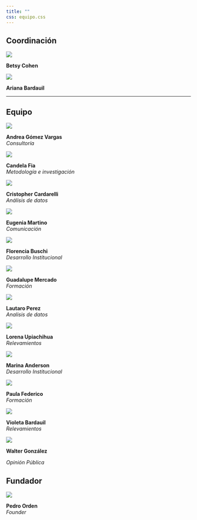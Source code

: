 ```yaml
---
title: ""
css: equipo.css
---
```


## Coordinación

::::: team-grid
::: team-card
![](images/team/betsy.png){.team-img}

**Betsy Cohen**\
<a href="https://www.linkedin.com/in/betsabe1984/" target="_blank"><i class="bi bi-linkedin"></i></a> <a href="https://github.com/betsycohen" target="_blank"><i class="bi bi-github"></i></a><a href="mailto:betsaObecohen@gmail.com"><i class="bi bi-envelope"></i></a>
:::

::: team-card
![](images/team/ariana.png){.team-img}

**Ariana Bardauil**\
<a href="https://www.linkedin.com/in/ariana-bardauil/" target="_blank"><i class="bi bi-linkedin"></i></a><a href="https://github.com/a" target="_blank"><i class="bi bi-github"></i></a><a href="mailto:arianabardauil@gmail.com"><i class="bi bi-envelope"></i></a>
:::
:::::

------------------------------------------------------------------------

## Equipo

:::::: team-grid
::: team-card
![](images/team/andre.jpg){.team-img}

**Andrea Gómez Vargas**\
*Consultoría*\
<a href="https://www.linkedin.com/in/andreasociologa/" target="_blank"><i class="bi bi-linkedin"></i></a> <a href="https://github.com/soyandrea" target="_blank"><i class="bi bi-github"></i></a> <a href="https://soyandrea.netlify.app/" target="_blank"><i class="bi bi-globe"></i></a>
:::

::: team-card
![](images/team/cande.png){.team-img}

**Candela Fia**\
*Metodología e investigación*\
<a href="https://www.linkedin.com/in/candela-fia-a686b121a/" target="_blank"><i class="bi bi-linkedin"></i></a> <a href="https://x.com/candelafia" target="_blank"><i class="bi bi-twitter"></i></a> <a href="mailto:candelafia2002@gmail.com" target="_blank"><i class="bi bi-envelope"></i></a>
:::

::: team-card
![](images/team/guali.jpg){.team-img}

**Cristopher Cardarelli**\
*Análisis de datos*\
<a href="https://www.linkedin.com/in/cristopher-cardarelli/" target="_blank"><i class="bi bi-linkedin"></i></a> <a href="https://x.com/CCarda_" target="_blank"><i class="bi bi-twitter"></i></a> <a href="mailto:cardarelli.cristopher@gmail.com" target="_blank"><i class="bi bi-envelope"></i></a>
:::
::::::

:::::: team-grid
::: team-card
![](images/team/euge.jpg){.team-img}

**Eugenia Martino**\
*Comunicación*\
<a href="https://www.linkedin.com/in/eugenia-m-464710215/" target="_blank"><i class="bi bi-linkedin"></i></a> <a href="mailto:EugeniaMartinoBA@gmail.com" target="_blank"><i class="bi bi-envelope"></i></a>
:::

::: team-card
![](images/team/flor.jpg){.team-img}

**Florencia Buschi**\
*Desarrollo Institucional*\
<a href="https://www.linkedin.com/in/florencia-buschi-76980828a/" target="_blank"><i class="bi bi-linkedin"></i></a> <a href="mailto: florbuschi@gmail.com" target="_blank"><i class="bi bi-envelope"></i></a>
:::

::: team-card
![](images/team/guada.jpeg){.team-img}

**Guadalupe Mercado**\
*Formación*\
<a href="http://linkedin.com/in/guamercado" target="_blank"><i class="bi bi-linkedin"></i></a> <a href="mailto: mercadoguada04@gmail.com" target="_blank"><i class="bi bi-envelope"></i></a>
:::
::::::

:::::: team-grid

::: team-card
![](images/team/lauti.jpg){.team-img}

**Lautaro Perez**\
*Analisis de datos*\
<a href="https://x.com/lautaroX86" target="_blank"><i class="bi bi-twitter"></i></a> <a href="https://www.linkedin.com/in/lautaro-perez-771a6087/" target="_blank"><i class="bi bi-linkedin"></i></a>
:::

::: team-card
![](images/team/lore.jpg){.team-img}

**Lorena Upiachihua**\
*Relevamientos*\
<a href="https://www.x.com/Lole_upiachi" target="_blank"><i class="bi bi-linkedin"></i></a> <a href="mailto:lorenaupiachi@gmail.com" target="_blank"><i class="bi bi-envelope"></i></a>
:::

::: team-card
![](images/team/marina.jpg){.team-img}

**Marina Anderson**\
*Desarrollo Institucional* <a href="www.linkedin.com/in/marina-anderson-545391265" target="_blank"><i class="bi bi-linkedin"></i></a> <a href="mailto:msandersonp@gmail.com" target="_blank"><i class="bi bi-envelope"></i></a>
:::

::::::

::::: team-grid

::: team-card
![](images/team/paula.jpg){.team-img}

**Paula Federico**\
*Formación*\
<a href="https://www.linkedin.com/in/paula-mora-federico-630a32145/" target="_blank"><i class="bi bi-linkedin"></i></a> <a href="mailto: federico.paulam@gmail.com" target="_blank"><i class="bi bi-envelope"></i></a>
:::

::: team-card
![](images/team/viole.jpeg){.team-img}

**Violeta Bardauil**\
*Relevamientos*\
<a href="mailto:viole.583.2005@gmail.com" target="_blank"><i class="bi bi-envelope"></i></a>
:::

::: team-card
![](images/team/walter.png){.team-img}

**Walter González**

*Opinión Pública*
:::
:::::

## Fundador

::::: center
:::: team-grid
::: team-card
![](images/team/pedro.png){.team-img}

**Pedro Orden**\
*Founder*\
<a href="https://linkedin.com/in/pedroorden" target="_blank"><i class="bi bi-linkedin"></i></a> <a href="https://github.com/pedroorden" target="_blank"><i class="bi bi-github"></i></a>
:::
::::
:::::
